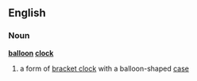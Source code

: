 ==English==
===Noun===
{{wikipedia}}
'''[[balloon]] [[clock]]'''
# a form of [[bracket clock]] with a balloon-shaped [[case]]